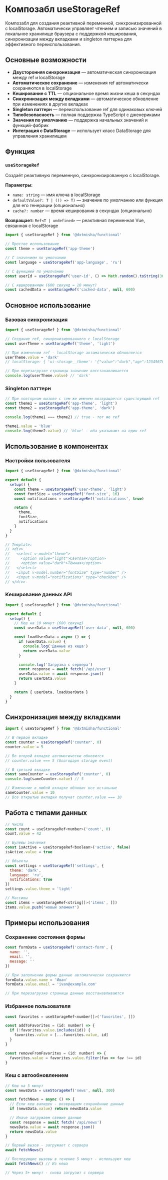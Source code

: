 
<Meta title='@dxtmisha/functional/ru/Composables/useStorageRef'/>

# Композабл useStorageRef

Композабл для создания реактивной переменной, синхронизированной с localStorage. Автоматически управляет чтением и записью значений в локальное хранилище браузера с поддержкой кеширования, синхронизации между вкладками и singleton паттерна для эффективного переиспользования.

## Основные возможности

- **Двусторонняя синхронизация** — автоматическая синхронизация между ref и localStorage
- **Автоматическое сохранение** — изменения ref автоматически сохраняются в localStorage
- **Кеширование с TTL** — опциональное время жизни кеша в секундах
- **Синхронизация между вкладками** — автоматическое обновление при изменениях в других вкладках
- **Singleton паттерн** — переиспользование ref для одинаковых ключей
- **Типобезопасность** — полная поддержка TypeScript с дженериками
- **Значения по умолчанию** — поддержка начальных значений и функций-фабрик
- **Интеграция с DataStorage** — использует класс DataStorage для управления хранилищем

## Функция

### `useStorageRef`

Создаёт реактивную переменную, синхронизированную с localStorage.

**Параметры:**
- `name: string` — имя ключа в localStorage
- `defaultValue?: T | (() => T)` — значение по умолчанию или функция для его генерации (опционально)
- `cache?: number` — время кеширования в секундах (опционально)

**Возвращает:** `Ref<T | undefined>` — реактивная переменная Vue, связанная с localStorage

```javascript
import { useStorageRef } from '@dxtmisha/functional'

// Простое использование
const theme = useStorageRef('app-theme')

// С значением по умолчанию
const language = useStorageRef('app-language', 'ru')

// С функцией по умолчанию
const userId = useStorageRef('user-id', () => Math.random().toString(36))

// С кешированием (600 секунд = 10 минут)
const cachedData = useStorageRef('cached-data', null, 600)
```

## Основное использование

### Базовая синхронизация

```javascript
import { useStorageRef } from '@dxtmisha/functional'

// Создание ref, синхронизированного с localStorage
const userTheme = useStorageRef('theme', 'light')

// При изменении ref - localStorage автоматически обновляется
userTheme.value = 'dark'
// localStorage: { 'ui-storage__theme': '{"value":"dark","age":1234567890}' }

// При перезагрузке страницы значение восстанавливается
console.log(userTheme.value) // 'dark'
```

### Singleton паттерн

```javascript
// При повторном вызове с тем же именем возвращается существующий ref
const theme1 = useStorageRef('app-theme', 'light')
const theme2 = useStorageRef('app-theme', 'dark')

console.log(theme1 === theme2) // true - тот же ref

theme1.value = 'blue'
console.log(theme2.value) // 'blue' - оба указывают на один ref
```

## Использование в компонентах

### Настройки пользователя

```javascript
import { useStorageRef } from '@dxtmisha/functional'

export default {
  setup() {
    const theme = useStorageRef('user-theme', 'light')
    const fontSize = useStorageRef('font-size', 16)
    const notifications = useStorageRef('notifications', true)

    return {
      theme,
      fontSize,
      notifications
    }
  }
}

// Template:
// <div>
//   <select v-model="theme">
//     <option value="light">Светлая</option>
//     <option value="dark">Тёмная</option>
//   </select>
//   <input v-model.number="fontSize" type="number" />
//   <input v-model="notifications" type="checkbox" />
// </div>
```

### Кеширование данных API

```javascript
import { useStorageRef } from '@dxtmisha/functional'

export default {
  setup() {
    // Кеш на 10 минут (600 секунд)
    const userData = useStorageRef('user-data', null, 600)

    const loadUserData = async () => {
      if (userData.value) {
        console.log('Данные из кеша')
        return userData.value
      }

      console.log('Загрузка с сервера')
      const response = await fetch('/api/user')
      userData.value = await response.json()
      return userData.value
    }

    return { userData, loadUserData }
  }
}
```

## Синхронизация между вкладками

```javascript
import { useStorageRef } from '@dxtmisha/functional'

// В первой вкладке
const counter = useStorageRef('counter', 0)
counter.value = 5

// Во второй вкладке автоматически обновится
// counter.value === 5 (благодаря storage event)

// В третьей вкладке
const sameCounter = useStorageRef('counter', 0)
console.log(sameCounter.value) // 5

// Изменение в любой вкладке обновит все остальные
sameCounter.value = 10
// Все открытые вкладки получат counter.value === 10
```

## Работа с типами данных

```javascript
// Числа
const count = useStorageRef<number>('count', 0)
count.value = 42

// Булевы значения
const isActive = useStorageRef<boolean>('active', false)
isActive.value = true

// Объекты
const settings = useStorageRef('settings', {
  theme: 'dark',
  language: 'ru',
  notifications: true
})
settings.value.theme = 'light'

// Массивы
const items = useStorageRef<string[]>('items', [])
items.value.push('новый элемент')
```

## Примеры использования

### Сохранение состояния формы

```javascript
const formData = useStorageRef('contact-form', {
  name: '',
  email: '',
  message: ''
})

// При заполнении формы данные автоматически сохраняются
formData.value.name = 'Иван'
formData.value.email = 'ivan@example.com'

// При перезагрузке страницы данные восстанавливаются
```

### Избранное пользователя

```javascript
const favorites = useStorageRef<number[]>('favorites', [])

const addToFavorites = (id: number) => {
  if (!favorites.value.includes(id)) {
    favorites.value = [...favorites.value, id]
  }
}

const removeFromFavorites = (id: number) => {
  favorites.value = favorites.value.filter(fav => fav !== id)
}
```

### Кеш с автообновлением

```javascript
// Кеш на 5 минут
const newsData = useStorageRef('news', null, 300)

const fetchNews = async () => {
  // Если кеш валиден - возвращаем сохранённые данные
  if (newsData.value) return newsData.value

  // Иначе загружаем свежие данные
  const response = await fetch('/api/news')
  newsData.value = await response.json()
  return newsData.value
}

// Первый вызов - загружает с сервера
await fetchNews()

// Последующие вызовы в течение 5 минут - используют кеш
await fetchNews() // Из кеша

// Через 5+ минут - снова загрузит с сервера
```

